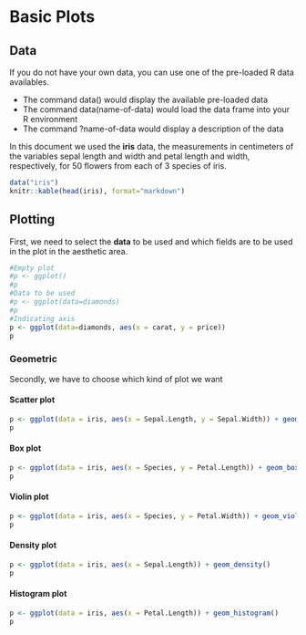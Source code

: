 
# Basic Plots

## Data

If you do not have your own data, you can use one of the pre-loaded R data availables.

::: infonote
* The command data() would display the available pre-loaded data
* The command data(name-of-data) would load the data frame into your R environment
* The command ?name-of-data would display a description of the data
:::

In this document we used the **iris** data, the measurements in centimeters of the variables sepal length and width and petal length and width, respectively, for 50 flowers from each of 3 species of iris. 

```r
data("iris")
knitr::kable(head(iris), format="markdown")
```


## Plotting

First, we need to select the **data** to be used and which fields are to be used in the plot in the aesthetic area.

```r
#Empty plot
#p <- ggplot()
#p
#Data to be used
#p <- ggplot(data=diamonds)
#p
#Indicating axis
p <- ggplot(data=diamonds, aes(x = carat, y = price)) 
p
```

### Geometric {.tabset .tabset-pill}

Secondly, we have to choose which kind of plot we want

#### Scatter plot

```r
p <- ggplot(data = iris, aes(x = Sepal.Length, y = Sepal.Width)) + geom_point()
p
```

#### Box plot

```r
p <- ggplot(data = iris, aes(x = Species, y = Petal.Length)) + geom_boxplot()
p
```

#### Violin plot

```r
p <- ggplot(data = iris, aes(x = Species, y = Petal.Width)) + geom_violin()
p
```


#### Density plot

```r
p <- ggplot(data = iris, aes(x = Sepal.Length)) + geom_density()
p
```

#### Histogram plot

```r
p <- ggplot(data = iris, aes(x = Petal.Length)) + geom_histogram()
p
```

